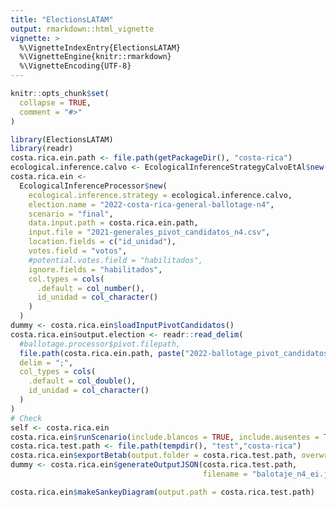 ```yaml
---
title: "ElectionsLATAM"
output: rmarkdown::html_vignette
vignette: >
  %\VignetteIndexEntry{ElectionsLATAM}
  %\VignetteEngine{knitr::rmarkdown}
  %\VignetteEncoding{UTF-8}
---
```


```r
knitr::opts_chunk$set(
  collapse = TRUE,
  comment = "#>"
)
```

```r
library(ElectionsLATAM)
library(readr)
costa.rica.ein.path <- file.path(getPackageDir(), "costa-rica")
ecological.inference.calvo <- EcologicalInferenceStrategyCalvoEtAl$new()
costa.rica.ein <-
  EcologicalInferenceProcessor$new(
    ecological.inference.strategy = ecological.inference.calvo,
    election.name = "2022-costa-rica-general-ballotage-n4",
    scenario = "final",
    data.input.path = costa.rica.ein.path,
    input.file = "2021-generales_pivot_candidatos_n4.csv",
    location.fields = c("id_unidad"),
    votes.field = "votos",
    #potential.votes.field = "habilitados",
    ignore.fields = "habilitados",
    col.types = cols(
      .default = col_number(),
      id_unidad = col_character()
    )
  )
dummy <- costa.rica.ein$loadInputPivotCandidatos()
costa.rica.ein$output.election <- readr::read_delim(
  #ballotage.processor$pivot.filepath,
  file.path(costa.rica.ein.path, paste("2022-ballotage_pivot_candidatos_n4.csv", sep = "_")),
  delim = ";",
  col_types = cols(
    .default = col_double(),
    id_unidad = col_character()
  )
)
# Check
self <- costa.rica.ein
costa.rica.ein$runScenario(include.blancos = TRUE, include.ausentes = TRUE)
costa.rica.test.path <- file.path(tempdir(), "test","costa-rica")
costa.rica.ein$exportBetab(output.folder = costa.rica.test.path, overwrite = TRUE)
dummy <- costa.rica.ein$generateOutputJSON(costa.rica.test.path,
                                           filename = "balotaje_n4_ei.json")

costa.rica.ein$makeSankeyDiagram(output.path = costa.rica.test.path)

```
